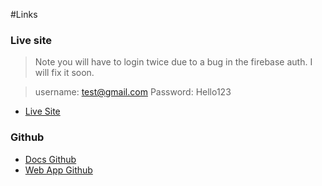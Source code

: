 #Links
### Live site
> Note you will have to login twice due to a bug in the firebase auth. I will fix it soon.

> username: test@gmail.com Password: Hello123

- [Live Site](https://ibuilder-561ae.web.app/dashboard)

### Github
- [Docs Github](https://github.com/Vernon-van-der-Merwe/ibuilder-docs)
- [Web App Github](https://github.com/Vernon-van-der-Merwe/ibuilder-web)
